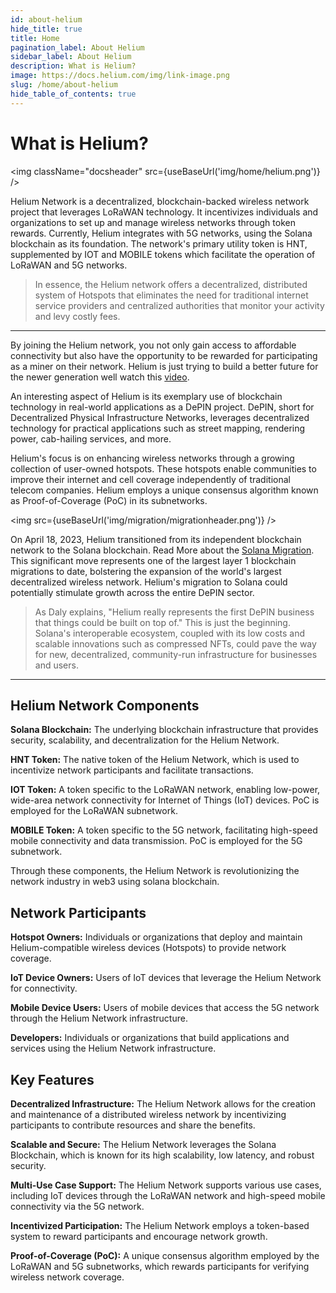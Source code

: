 ```yaml
---
id: about-helium
hide_title: true
title: Home
pagination_label: About Helium
sidebar_label: About Helium
description: What is Helium?
image: https://docs.helium.com/img/link-image.png
slug: /home/about-helium
hide_table_of_contents: true
---
```



# What is Helium?

<img className="docsheader" src={useBaseUrl('img/home/helium.png')} />

Helium Network is a decentralized, blockchain-backed wireless network project that leverages LoRaWAN
technology. It incentivizes individuals and organizations to set up and manage wireless networks
through token rewards. Currently, Helium integrates with 5G networks, using the Solana blockchain as
its foundation. The network's primary utility token is HNT, supplemented by IOT and MOBILE tokens
which facilitate the operation of LoRaWAN and 5G networks.

> In essence, the Helium network offers a decentralized, distributed system of Hotspots that
> eliminates the need for traditional internet service providers and centralized authorities that
> monitor your activity and levy costly fees.

---

By joining the Helium network, you not only gain access to affordable connectivity but also have the
opportunity to be rewarded for participating as a miner on their network. Helium is just trying to
build a better future for the newer generation well watch this
[video](https://www.youtube.com/watch?v=Vx9YyS7-d3g).

An interesting aspect of Helium is its exemplary use of blockchain technology in real-world
applications as a DePIN project. DePIN, short for Decentralized Physical Infrastructure Networks,
leverages decentralized technology for practical applications such as street mapping, rendering
power, cab-hailing services, and more.

Helium's focus is on enhancing wireless networks through a growing collection of user-owned
hotspots. These hotspots enable communities to improve their internet and cell coverage
independently of traditional telecom companies. Helium employs a unique consensus algorithm known as
Proof-of-Coverage (PoC) in its subnetworks.

<img src={useBaseUrl('img/migration/migrationheader.png')} />

On April 18, 2023, Helium transitioned from its independent blockchain network to the Solana
blockchain. Read More about the [Solana Migration](/solana/migration). This significant move
represents one of the largest layer 1 blockchain migrations to date, bolstering the expansion of the
world's largest decentralized wireless network. Helium's migration to Solana could potentially
stimulate growth across the entire DePIN sector.

> As Daly explains, "Helium really represents the first DePIN business that things could be built on
> top of." This is just the beginning. Solana's interoperable ecosystem, coupled with its low costs
> and scalable innovations such as compressed NFTs, could pave the way for new, decentralized,
> community-run infrastructure for businesses and users.

---

## Helium Network Components

**Solana Blockchain:** The underlying blockchain infrastructure that provides security, scalability,
and decentralization for the Helium Network.

**HNT Token:** The native token of the Helium Network, which is used to incentivize network
participants and facilitate transactions.

**IOT Token:** A token specific to the LoRaWAN network, enabling low-power, wide-area network
connectivity for Internet of Things (IoT) devices. PoC is employed for the LoRaWAN subnetwork.

**MOBILE Token:** A token specific to the 5G network, facilitating high-speed mobile connectivity
and data transmission. PoC is employed for the 5G subnetwork.

Through these components, the Helium Network is revolutionizing the network industry in web3 using
solana blockchain.

## Network Participants

**Hotspot Owners:** Individuals or organizations that deploy and maintain Helium-compatible wireless
devices (Hotspots) to provide network coverage.

**IoT Device Owners:** Users of IoT devices that leverage the Helium Network for connectivity.

**Mobile Device Users:** Users of mobile devices that access the 5G network through the Helium
Network infrastructure.

**Developers:** Individuals or organizations that build applications and services using the Helium
Network infrastructure.

## Key Features

**Decentralized Infrastructure:** The Helium Network allows for the creation and maintenance of a
distributed wireless network by incentivizing participants to contribute resources and share the
benefits.

**Scalable and Secure:** The Helium Network leverages the Solana Blockchain, which is known for its
high scalability, low latency, and robust security.

**Multi-Use Case Support:** The Helium Network supports various use cases, including IoT devices
through the LoRaWAN network and high-speed mobile connectivity via the 5G network.

**Incentivized Participation:** The Helium Network employs a token-based system to reward
participants and encourage network growth.

**Proof-of-Coverage (PoC):** A unique consensus algorithm employed by the LoRaWAN and 5G
subnetworks, which rewards participants for verifying wireless network coverage.
